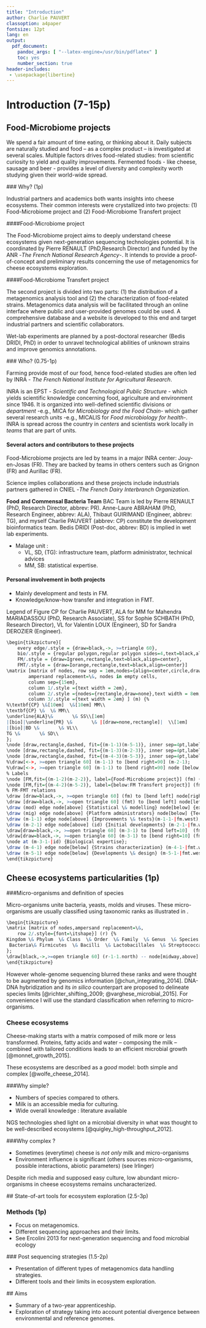 ```yaml
---
title: "Introduction"
author: Charlie PAUVERT
classoption: a4paper
fontsize: 12pt
lang: en
output:
  pdf_document:
    pandoc_args: [ "--latex-engine=/usr/bin/pdflatex" ] 
    toc: yes
    number_section: true
header-includes:
 - \usepackage{libertine}
--- 
```


# Introduction (7-15p)


## Food-Microbiome projects

We spend a fair amount of time eating, or thinking about it. 
Daily subjects are naturally studied and food -- as a complex product -- is investigated at several scales.
Multiple factors drives food-related studies: from scientific curiosity to yield and quality improvements.
Fermented foods - like cheese, sausage and beer - provides a level of diversity and complexity worth studying given their world-wide spread.

### Why? (1p)

Industrial partners and academics both wants insights into cheese ecosystems.
Their common interests were crystallized into two projects: (1) Food-Microbiome project and (2) Food-Microbiome Transfert project


####Food-Microbiome project

The Food-Microbiome project aims to deeply understand cheese ecosystems given next-generation sequencing technologies potential.
It is coordinated by Pierre RENAULT (PhD,Research Director) and funded by the ANR -_The French National Research Agency_-. It intends to provide a proof-of-concept and preliminary results concerning the use of metagenomics for cheese ecosystems exploration.

####Food-Microbiome Transfert project

The second project is divided into two parts: (1) the distribution of a metagenomics analysis tool and (2) the characterization of food-related strains.
<!-- The knowledge acquired during the previous project will be crystallized into a comprehensive metagenomics tool. -->
Metagenomics data analysis will be facilitated through an online interface where public and user-provided genomes could be used.
A comprehensive database and a website is developed to this end and target industrial partners and scientific collaborators.

Wet-lab experiments are planned by a post-doctoral researcher (Bedis DRIDI, PhD) in order to unravel technological abilities of unknown strains and improve genomics annotations.


### Who? (0.75-1p)

Farming provide most of our food, hence food-related studies are often led by INRA - _The French National Institute for Agricultural Research_.

INRA is an EPST - _Scientific and Technological Public Structure_ - which yields scientific knowledge concerning food, agriculture and environment since 1946.
It is organized into well-defined scientific divisions or _department_ -e.g., MICA for _Microbiology and the Food Chain_- which gather several research _units_ -e.g., MICALIS for _Food microbiology for health_-.
INRA is spread across the country in _centers_ and scientists work locally in _teams_ that are part of units.

#### Several actors and contributors to these projects

Food-Microbiome projects are led by teams in a major INRA center: Jouy-en-Josas (FR).
They are backed by teams in others centers such as Grignon (FR) and Aurillac (FR).

Science implies collaborations and these projects include industrials partners gathered in CNIEL -_The French Dairy Interbranch Organization_.

**Food and Commensal Bacteria Team** BAC Team is led by Pierre RENAULT (PhD, Research Director, abbrev: PR).
Anne-Laure ABRAHAM (PhD, Research Engineer, abbrev: ALA), Thibaut GUIRIMAND (Engineer, abbrev: TG), and myself Charlie PAUVERT (abbrev: CP) constitute the development bioinformatics team. Bedis DRIDI (Post-doc, abbrev: BD) is implied in wet lab experiments.

* MaIage unit :
	+ VL, SD, (TG): infrastructure team, platform administrator, technical advices
	+ MM, SB: statistical expertise.


#### Personal involvement in both projects

* Mainly development and tests in FM.
* Knowledge/know-how transfer and integration in FMT.

Legend of Figure \ref{fig:actors} CP for Charlie PAUVERT, ALA for  MM for Mahendra MARIADASSOU (PhD, Research Associate), SS for Sophie SCHBATH (PhD, Research Director), VL for Valentin LOUX (Engineer), SD for Sandra DEROZIER (Engineer). 


```r
\begin{tikzpicture}[
	every edge/.style = {draw=black,->, >=triangle 60},
	bio/.style = {regular polygon,regular polygon sides=4,text=black,align=center,inner sep=0em},
	FM/.style = {draw=Igreen,rectangle,text=black,align=center},
	FMT/.style = {draw=Iorange,rectangle,text=black,align=center}]
\matrix [matrix of nodes, row sep = 1em,nodes={align=center,circle,draw},
		ampersand replacement=\&, nodes in empty cells,
		column sep={15em},
		column 1/.style ={text width = 2em},
		column 2/.style ={nodes={rectangle,draw=none},text width = 8em,inner sep=1em},
		column 3/.style ={text width = 2em} ] (m) {%
%\textbf{CP} \&[10em]  \&[10em] MM\\
\textbf{CP} \&  \& MM\\
\underline{ALA}\&       \& SS\\[1em]
|[bio]|\underline{PR} \&       \& |[draw=none,rectangle]|  \\[1em]
|[bio]|BD \&       \& VL\\
TG \&       \& SD\\
};
\node [draw,rectangle,dashed, fit={(m-1-1)(m-5-1)}, inner sep=4pt,label={[text width=8em,align=center]Unit{:} MICALIS\\Team{:} BAC}] (bac) {};
\node [draw,rectangle,dashed, fit={(m-1-3)(m-2-3)}, inner sep=4pt,label={[text width=10em,align=center]Unit{:} MaIAGE\\Team{:} StatInfOmics}] (mod) {};
\node [draw,rectangle,dashed, fit={(m-4-3)(m-5-3)}, inner sep=4pt,label={[text width=8em,align=center]Unit{:} MaIAGE\\Team{:} Migale}] (mig) {};
%\draw[<->, >=open triangle 60] (m-1-1) to [bend right=90] (m-2-1);
%\draw[<->, >=open triangle 60] (m-1-1) to [bend right=90] node [below,midway,sloped] {Supervisors} (m-3-1);
% Labels
\node [FM,fit={(m-1-2)(m-2-2)}, label={Food-Microbiome project}] (fm) {Shotgun metagenomics analysis tool};
\node [FM,fit={(m-4-2)(m-5-2)}, label={below:FM Transfert project}] (fmt) {Metadata-extended genomics database};
% FM-FMT relations
\draw [draw=black,->, >=open triangle 60] (fm) to [bend left] node[right] {Results} (fmt);
\draw [draw=black,->, >=open triangle 60] (fmt) to [bend left] node[left,near start] {Genomes} node [left,near end] {Annotations} (fm);
\draw (mod) edge node[above] {Statistical \& modelling} node[below] {expertise} (mod-|fm.east);
\draw (mig) edge node[above] {Platform administrators} node[below] {Technical advices} (mig-|fmt.east);
\draw (m-1-1) edge node[above] {Improvements \& tests}(m-1-1-|fm.west);
\draw (m-2-1) edge node[above] (id) {Initial developments} (m-2-1-|fm.west);
\draw[draw=black,->, >=open triangle 60] (m-3-1) to [bend left=10]  (fm.205);
\draw[draw=black,->, >=open triangle 60] (m-3-1) to [bend right=10] (fmt.150);
\node at (m-3-1-|id) {Biological expertise};
\draw (m-4-1) edge node[below] {Strains characterization} (m-4-1-|fmt.west);
\draw (m-5-1) edge node[below] {Developments \& design} (m-5-1-|fmt.west);
\end{tikzpicture}
```


## Cheese ecosystems particularities (1p)

###Micro-organisms and definition of species

Micro-organisms unite bacteria, yeasts, molds and viruses.
These micro-organisms are usually classified using taxonomic ranks as illustrated in \ref{fig:taxonomic}.

```r
\begin{tikzpicture}
\matrix [matrix of nodes,ampersand replacement=\&,
	row 2/.style={font=\itshape}] (r) {%
Kingdom \& Phylum  \& Class  \& Order  \& Family  \& Genus  \& Species  \& (Sub-species) \& Strain\\
 Bacteria\& Firmicutes  \& Bacilli  \& Lactobacillales  \& Streptococcaceae  \& Lactococcus  \& lactis  \& subsp. cremoris \& A76\\
};
\draw[black,->,>=open triangle 60] (r-1-1.north) -- node[midway,above] {Precision in micro-organism characterization} (r-1-9.north);
\end{tikzpicture}
```

However whole-genome sequencing blurred these ranks and were thought to be augmented by genomics information [@chun_integrating_2014].
DNA-DNA hybridization and its _in silico_ counterpart are proposed to delineate species limits [@richter_shifting_2009; @varghese_microbial_2015].
For convenience I will use the standard classification when referring to micro-organisms.

### Cheese ecosystems

Cheese-making starts with a matrix composed of milk more or less transformed.
Proteins, fatty acids and water -- composing the milk -- combined with tailored conditions leads to an efficient microbial growth [@monnet_growth_2015].


These ecosystems are described as a _good_ model: both simple and complex [@wolfe_cheese_2014].


###Why simple?


* Numbers of species compared to others.
* Milk is an accessible media for culturing.
* Wide overall knowledge : literature available

NGS technologies shed light on a microbial diversity in what was thought to be well-described ecosystems [@quigley_high-throughput_2012].

###Why complex ?

* Sometimes (everytime) cheese is _not only_ milk and micro-organisms
* Environment influence is significant (others sources micro-organisms, possible interactions, abiotic parameters) (see Irlinger)

Despite rich media and supposed easy culture, low abundant micro-organisms in cheese ecosystems remains uncharacterized.

## State-of-art tools for ecosystem exploration (2.5-3p)

### Methods (1p)

* Focus on metagenomics.
* Different sequencing approaches and their limits.
* See Ercolini 2013 for next-generation sequencing and food microbial ecology

### Post sequencing strategies (1.5-2p)

* Presentation of different types of metagenomics data handling strategies.
* Different tools and their limits in ecosystem exploration.

## Aims

* Summary of a two-year apprenticeship.
* Exploration of strategy taking into account potential divergence between environmental and reference genomes.
